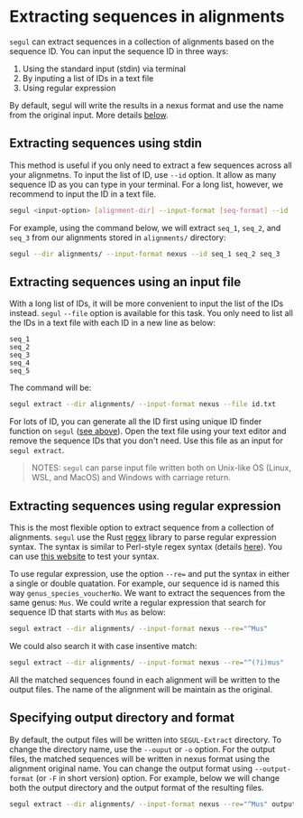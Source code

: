 # Extracting sequences in alignments

`segul` can extract sequences in a collection of alignments based on the sequence ID. You can input the sequence ID in three ways:

1. Using the standard input (stdin) via terminal
2. By inputing a list of IDs in a text file
3. Using regular expression

By default, segul will write the results in a nexus format and use the name from the original input. More details [below](#specifying-output-directory-and-format).

## Extracting sequences using stdin

This method is useful if you only need to extract a few sequences across all your alignmetns. To input the list of ID, use `--id` option. It allow as many sequence ID as you can type in your terminal. For a long list, however, we recommend to input the ID in a text file.

```Bash
segul <input-option> [alignment-dir] --input-format [seq-format] --id [list-of-sequence-id]
```

For example, using the command below, we will extract `seq_1`, `seq_2`, and `seq_3` from our alignments stored in `alignments/` directory:

```Bash
segul --dir alignments/ --input-format nexus --id seq_1 seq_2 seq_3
```

## Extracting sequences using an input file

With a long list of IDs, it will be more convenient to input the list of the IDs instead. `segul` `--file` option is available for this task. You only need to list all the IDs in a text file with each ID in a new line as below:

```Text
seq_1
seq_2
seq_3
seq_4
seq_5
```

The command will be:

```Bash
segul extract --dir alignments/ --input-format nexus --file id.txt
```

For lots of ID, you can generate all the ID first using unique ID finder function on `segul` ([see above](#finding-unique-ids-in-alignments)). Open the text file using your text editor and remove the sequence IDs that you don't need. Use this file as an input for `segul extract`.

> NOTES: `segul` can parse input file written both on Unix-like OS (Linux, WSL, and MacOS) and Windows with carriage return.

## Extracting sequences using regular expression

This is the most flexible option to extract sequence from a collection of alignments. `segul` use the Rust [regex](https://docs.rs/regex/latest/regex/) library to parse regular expression syntax. The syntax is similar to Perl-style regex syntax (details [here](https://docs.rs/regex/latest/regex/#syntax)). You can use [this website](https://regex101.com/) to test your syntax.

To use regular expression, use the option `--re=` and put the syntax in either a single or double quatation. For example, our sequence id is named this way `genus_species_voucherNo`. We want to extract the sequences from the same genus: `Mus`. We could write a regular expression that search for sequence ID that starts with `Mus` as below:

```Bash
segul extract --dir alignments/ --input-format nexus --re="^Mus"
```

We could also search it with case insentive match:

```Bash
segul extract --dir alignments/ --input-format nexus --re="^(?i)mus"
```

All the matched sequences found in each alignment will be written to the output files. The name of the alignment will be maintain as the original.

## Specifying output directory and format

By default, the output files will be written into `SEGUL-Extract` directory. To change the directory name, use the `--ouput` or `-o` option. For the output files, the matched sequences will be written in nexus format using the alignment original name. You can change the output format using `--output-format` (or `-F` in short version) option. For example, below we will change both the output directory and the output format of the resulting files.

```Bash
segul extract --dir alignments/ --input-format nexus --re="^Mus" output Mus-alignment/ --output-format Fasta
```
